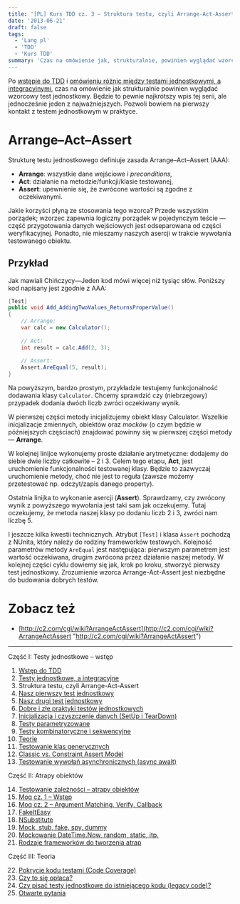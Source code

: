 ```yaml
---
title: '[PL] Kurs TDD cz. 3 — Struktura testu, czyli Arrange-Act-Assert'
date: '2013-06-21'
draft: false
tags:
  - 'Lang pl'
  - 'TDD'
  - 'Kurs TDD'
summary: 'Czas na omówienie jak, strukturalnie, powinien wyglądać wzorcowy test jednostkowy (Arrange-Act-Assert).'
---
```


Po [wstępie do TDD](/posts/kurs-tdd-1-wstep/ "Kurs TDD część 1: Wstęp") i [omówieniu różnic między testami jednostkowymi, a integracyjnymi](/posts/kurs-tdd-2-testy-jednostkowe-a-testy-integracyjne/ "Kurs TDD część 2: Testy jednostkowe, a testy integracyjne"), czas na omówienie jak strukturalnie powinien wyglądać wzorcowy test jednostkowy. Będzie to pewnie najkrótszy wpis tej serii, ale jednocześnie jeden z najważniejszych. Pozwoli bowiem na pierwszy kontakt z testem jednostkowym w praktyce.

# Arrange–Act–Assert

Strukturę testu jednostkowego definiuje zasada Arrange–Act–Assert (AAA):

*   **Arrange**: wszystkie dane wejściowe i _preconditions,_
*   **Act**: działanie na metodzie/funkcji/klasie testowanej,
*   **Assert**: upewnienie się, że zwrócone wartości są zgodne z oczekiwanymi.

Jakie korzyści płyną ze stosowania tego wzorca? Przede wszystkim porządek; wzorzec zapewnia logiczny porządek w pojedynczym teście — część przygotowania danych wejściowych jest odseparowana od części weryfikacyjnej. Ponadto, nie mieszamy naszych asercji w trakcie wywołania testowanego obiektu.

## Przykład

Jak mawiali Chińczycy—Jeden kod mówi więcej niż tysiąc słów. Poniższy kod napisany jest zgodnie z AAA: 
```csharp
[Test]
public void Add_AddingTwoValues_ReturnsProperValue()
{
    // Arrange:
    var calc = new Calculator();
 
    // Act:
    int result = calc.Add(2, 3);
 
    // Assert:
    Assert.AreEqual(5, result);
}
```
 Na powyższym, bardzo prostym, przykładzie testujemy funkcjonalność dodawania klasy `Calculator`. Chcemy sprawdzić czy (niebrzegowy) przypadek dodania dwóch liczb zwróci oczekiwany wynik.
 
 W pierwszej części metody inicjalizujemy obiekt klasy Calculator. Wszelkie inicjalizacje zmiennych, obiektów oraz _mocków_ (o czym będzie w późniejszych częściach) znajdować powinny się w pierwszej części metody — **Arrange**.
 
 W kolejnej linijce wykonujemy proste działanie arytmetyczne: dodajemy do siebie dwie liczby całkowite – 2 i 3. Celem tego etapu, **Act**, jest uruchomienie funkcjonalności testowanej klasy. Będzie to zazwyczaj uruchomienie metody, choć nie jest to reguła (zawsze możemy przetestować np. odczyt/zapis danego property).
 
 Ostatnia linijka to wykonanie asercji (**Assert**). Sprawdzamy, czy zwrócony wynik z powyższego wywołania jest taki sam jak oczekujemy. Tutaj oczekujemy, że metoda naszej klasy po dodaniu liczb 2 i 3, zwróci nam liczbę 5.
 
 I jeszcze kilka kwestii technicznych. Atrybut `[Test]` i klasa `Assert` pochodzą z NUnita, który należy do rodziny frameworków testowych. Kolejność parametrów metody `AreEqual` jest następująca: pierwszym parametrem jest wartość oczekiwana, drugim zwrócona przez działanie naszej metody. W kolejnej części cyklu dowiemy się jak, krok po kroku, stworzyć pierwszy test jednostkowy. Zrozumienie wzorca Arrange-Act-Assert jest niezbędne do budowania dobrych testów.

# Zobacz też

*   [http://c2.com/cgi/wiki?ArrangeActAssert](http://c2.com/cgi/wiki?ArrangeActAssert "http://c2.com/cgi/wiki?ArrangeActAssert")

----


Część I: Testy jednostkowe – wstęp

1. [Wstęp do TDD](/posts/kurs-tdd-1-wstep/)
2. [Testy jednostkowe, a integracyjne](/posts/kurs-tdd-2-testy-jednostkowe-a-testy-integracyjne/)
3. Struktura testu, czyli Arrange-Act-Assert
4. [Nasz pierwszy test jednostkowy](/posts/kurs-tdd-4-nasz-pierwszy-test-jednostkowy)
5. [Nasz drugi test jednostkowy](/posts/kurs-tdd-5-nasz-drugi-test-jednostkowy)
6. [Dobre i złe praktyki testów jednostkowych](/posts/kurs-tdd-6-dobre-i-zle-praktyki-testow-jednostkowych)
7. [Inicjalizacja i czyszczenie danych (SetUp i TearDown)](/posts/kurs-tdd-7-inicjalizacja-i-czyszczenie-danych-setup-i-teardown/)
8. [Testy parametryzowane](/posts/kurs-tdd-8-testy-parametryzowane)
9. [Testy kombinatoryczne i sekwencyjne](/posts/kurs-tdd-9-testy-kombinatoryczne-i-sekwencyjne)
10. [Teorie](/posts/kurs-tdd-10-teorie)
11. [Testowanie klas generycznych](/posts/kurs-tdd-11-testowanie-klas-generycznych)
12. [Classic vs. Constraint Assert Model](/posts/kurs-tdd-12-classic-vs-constraint-assert-model)
13. [Testowanie wywołań asynchronicznych (async await)](/posts/kurs-tdd-13-testowanie-wywolan-asynchronicznych-async-await)


Część II: Atrapy obiektów

14. [Testowanie zależności – atrapy obiektów](/posts/kurs-tdd-14-testowanie-zaleznosci-atrapy-obiektow)
2. [Moq cz. 1 – Wstęp](/posts/kurs-tdd-15-wstep-do-moq)
3. [Moq cz. 2 – Argument Matching, Verify, Callback](/posts/kurs-tdd-16-zaawansowane-techniki-moq-argument-matching-verify-callback)
4. [FakeItEasy](/posts/kurs-tdd-17-fakeiteasy)
5. [NSubstitute](/posts/kurs-tdd-18-nsubstitute)
6. [Mock, stub, fake, spy, dummy](/posts/kurs-tdd-19-mock-stub-fake-spy-dummy)
7. [Mockowanie DateTime.Now, random, static, itp.](/posts/kurs-tdd-20-mockowanie-datetime-now-random-static-itp)
8. [Rodzaje frameworków do tworzenia atrap](/posts/kurs-tdd-21-rodzaje-frameworkow-do-tworzenia-atrap/)

Część III: Teoria

22. [Pokrycie kodu testami (Code Coverage)](/posts/kurs-tdd-22-pokrycie-kodu-testami-code-coverage/)
1. [Czy to się opłaca?](/posts/kurs-tdd-23-czy-to-sie-oplaca/)
1. [Czy pisać testy jednostkowe do istniejącego kodu (legacy code)?](/posts/kurs-tdd-24-czy-pisac-testy-jednostkowe-do-istniejacego-kodu-legacy-code/)
1. [Otwarte pytania](/posts/kurs-tdd-25-otwarte-pytania/)
